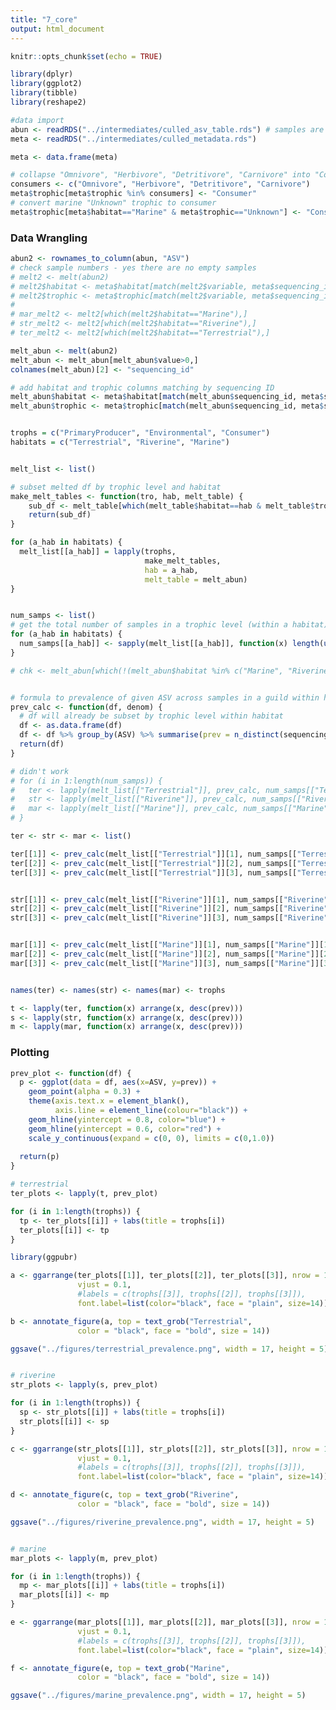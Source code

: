 ```yaml
---
title: "7_core"
output: html_document
---
```


```r
knitr::opts_chunk$set(echo = TRUE)
```

```r

library(dplyr)
library(ggplot2)
library(tibble)
library(reshape2)

```

```r
#data import
abun <- readRDS("../intermediates/culled_asv_table.rds") # samples are columns, ASVs are rows
meta <- readRDS("../intermediates/culled_metadata.rds")

meta <- data.frame(meta)

# collapse "Omnivore", "Herbivore", "Detritivore", "Carnivore" into "Consumer"
consumers <- c("Omnivore", "Herbivore", "Detritivore", "Carnivore")
meta$trophic[meta$trophic %in% consumers] <- "Consumer"
# convert marine "Unknown" trophic to consumer
meta$trophic[meta$habitat=="Marine" & meta$trophic=="Unknown"] <- "Consumer"

```


### Data Wrangling

```r

abun2 <- rownames_to_column(abun, "ASV")
# check sample numbers - yes there are no empty samples
# melt2 <- melt(abun2)
# melt2$habitat <- meta$habitat[match(melt2$variable, meta$sequencing_id)]
# melt2$trophic <- meta$trophic[match(melt2$variable, meta$sequencing_id)]
# 
# mar_melt2 <- melt2[which(melt2$habitat=="Marine"),]
# str_melt2 <- melt2[which(melt2$habitat=="Riverine"),]
# ter_melt2 <- melt2[which(melt2$habitat=="Terrestrial"),]

melt_abun <- melt(abun2)
melt_abun <- melt_abun[melt_abun$value>0,]
colnames(melt_abun)[2] <- "sequencing_id"

# add habitat and trophic columns matching by sequencing ID
melt_abun$habitat <- meta$habitat[match(melt_abun$sequencing_id, meta$sequencing_id)]
melt_abun$trophic <- meta$trophic[match(melt_abun$sequencing_id, meta$sequencing_id)]


trophs = c("PrimaryProducer", "Environmental", "Consumer")
habitats = c("Terrestrial", "Riverine", "Marine")


melt_list <- list()

# subset melted df by trophic level and habitat
make_melt_tables <- function(tro, hab, melt_table) {
    sub_df <- melt_table[which(melt_table$habitat==hab & melt_table$trophic==tro),]
    return(sub_df)
}

for (a_hab in habitats) {
  melt_list[[a_hab]] = lapply(trophs,
                              make_melt_tables,
                              hab = a_hab,
                              melt_table = melt_abun)
}


num_samps <- list()
# get the total number of samples in a trophic level (within a habitat) for prevalence denominator
for (a_hab in habitats) {
  num_samps[[a_hab]] <- sapply(melt_list[[a_hab]], function(x) length(unique(x$sequencing_id)))
}

# chk <- melt_abun[which(!(melt_abun$habitat %in% c("Marine", "Riverine", "Terrestrial"))),] # good, extras are not in 3 habitats of interest (lab and NA)


# formula to prevalence of given ASV across samples in a guild within habitat
prev_calc <- function(df, denom) {
  # df will already be subset by trophic level within habitat
  df <- as.data.frame(df)
  df <- df %>% group_by(ASV) %>% summarise(prev = n_distinct(sequencing_id)/denom)
  return(df)
}

# didn't work
# for (i in 1:length(num_samps)) {
#   ter <- lapply(melt_list[["Terrestrial"]], prev_calc, num_samps[["Terrestrial"]][i])
#   str <- lapply(melt_list[["Riverine"]], prev_calc, num_samps[["Riverine"]][i])
#   mar <- lapply(melt_list[["Marine"]], prev_calc, num_samps[["Marine"]][i])
# }

ter <- str <- mar <- list()

ter[[1]] <- prev_calc(melt_list[["Terrestrial"]][1], num_samps[["Terrestrial"]][1])
ter[[2]] <- prev_calc(melt_list[["Terrestrial"]][2], num_samps[["Terrestrial"]][2])
ter[[3]] <- prev_calc(melt_list[["Terrestrial"]][3], num_samps[["Terrestrial"]][3])


str[[1]] <- prev_calc(melt_list[["Riverine"]][1], num_samps[["Riverine"]][1])
str[[2]] <- prev_calc(melt_list[["Riverine"]][2], num_samps[["Riverine"]][2])
str[[3]] <- prev_calc(melt_list[["Riverine"]][3], num_samps[["Riverine"]][3])


mar[[1]] <- prev_calc(melt_list[["Marine"]][1], num_samps[["Marine"]][1])
mar[[2]] <- prev_calc(melt_list[["Marine"]][2], num_samps[["Marine"]][2])
mar[[3]] <- prev_calc(melt_list[["Marine"]][3], num_samps[["Marine"]][3])


names(ter) <- names(str) <- names(mar) <- trophs

t <- lapply(ter, function(x) arrange(x, desc(prev)))
s <- lapply(str, function(x) arrange(x, desc(prev)))
m <- lapply(mar, function(x) arrange(x, desc(prev)))

```

### Plotting

```r
prev_plot <- function(df) {
  p <- ggplot(data = df, aes(x=ASV, y=prev)) +
    geom_point(alpha = 0.3) +
    theme(axis.text.x = element_blank(),
          axis.line = element_line(colour="black")) +
    geom_hline(yintercept = 0.8, color="blue") +
    geom_hline(yintercept = 0.6, color="red") +
    scale_y_continuous(expand = c(0, 0), limits = c(0,1.0))
  
  return(p)
}

# terrestrial 
ter_plots <- lapply(t, prev_plot)

for (i in 1:length(trophs)) {
  tp <- ter_plots[[i]] + labs(title = trophs[i])
  ter_plots[[i]] <- tp
}

library(ggpubr)

a <- ggarrange(ter_plots[[1]], ter_plots[[2]], ter_plots[[3]], nrow = 1, 
               vjust = 0.1,
               #labels = c(trophs[[3]], trophs[[2]], trophs[[3]]),
               font.label=list(color="black", face = "plain", size=14))

b <- annotate_figure(a, top = text_grob("Terrestrial", 
               color = "black", face = "bold", size = 14))

ggsave("../figures/terrestrial_prevalence.png", width = 17, height = 5)


# riverine 
str_plots <- lapply(s, prev_plot)

for (i in 1:length(trophs)) {
  sp <- str_plots[[i]] + labs(title = trophs[i])
  str_plots[[i]] <- sp
}

c <- ggarrange(str_plots[[1]], str_plots[[2]], str_plots[[3]], nrow = 1, 
               vjust = 0.1,
               #labels = c(trophs[[3]], trophs[[2]], trophs[[3]]),
               font.label=list(color="black", face = "plain", size=14))

d <- annotate_figure(c, top = text_grob("Riverine", 
               color = "black", face = "bold", size = 14))

ggsave("../figures/riverine_prevalence.png", width = 17, height = 5)


# marine 
mar_plots <- lapply(m, prev_plot)

for (i in 1:length(trophs)) {
  mp <- mar_plots[[i]] + labs(title = trophs[i])
  mar_plots[[i]] <- mp
}

e <- ggarrange(mar_plots[[1]], mar_plots[[2]], mar_plots[[3]], nrow = 1, 
               vjust = 0.1,
               #labels = c(trophs[[3]], trophs[[2]], trophs[[3]]),
               font.label=list(color="black", face = "plain", size=14))

f <- annotate_figure(e, top = text_grob("Marine", 
               color = "black", face = "bold", size = 14))

ggsave("../figures/marine_prevalence.png", width = 17, height = 5)


```


















